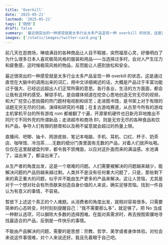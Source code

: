 ```yaml
---
title: 'Overkill'
date: '2025-05-21'
lastmod: '2025-05-21'
tags: ['随想']
draft: false
summary: '最近很突出的一种感受就是太多行业太多产品呈现一种 overkill 的状态，这是通过直觉在大脑中的调用出来的词汇，用中文详细阐述的话，大概是产品过于丰富功能过于强大、已经远远超出人们正常所需的意思。'
images: ['/static/images/twitter-card.png']
---
```


前几天在逛商场，琳琅满目的各种商品让人目不暇接，突然福至心灵，好像明白了为什么很多日本人喜欢极简风格的服装和用品——当选择过多时，会对人产生压力和疲惫感，这时候极简风格的物品，反而能让人感到放松和安全。

最近很突出的一种感受就是太多行业太多产品呈现一种 overkill 的状态，这是通过直觉在大脑中的调用出来的词汇，用中文详细阐述的话，大概是产品过于丰富功能过于强大、已经远远超出人们正常所需的意思。各行各业，生活的方方面面，都会让我有这样的感受。解锁手机，是自媒体频道在挖空心思地创造无穷无尽的视频，和大厂挖空心思拍摄的热门题材电视剧和综艺；走进图书馆，是书架上对于有限的话题无穷无尽的归纳、演绎和研究的书籍；在复古游戏赛道，从古至今所有的游戏主机掌机平台的所有游戏 rom 都被翻了个遍，开源掌机硬件也日新月异地推出不同尺寸不同外壳的所谓新品；走进超市和商场 B1，则是无穷无尽的各种食品和饮料产品，争夺人们有限的肠胃和以及稍不留意就会超过的热量上限。

直播间、吧唧、抽卡、网游皮肤、笔记本电脑、手机、耳机、口红、杯子、奶茶店、咖啡馆、冷泡茶……无数的细分门类里面有无数的产品，对着人们放声吆喝。仅仅在这里敲键盘列举，都令我不禁掩面，以应对这扑面而来的满溢感。水池满了，溢出来了，都溢出来了。

从生产者的角度出发，这是一个艰难的问题。人们需要被解决的问题越来越少，能解决问题的产品则越来越过剩。人类并不是没有任何重大问题了，只是，那些剩下来的真正重大的问题，似乎并不能由生产更多的产品来解决。这让人苦恼，尤其是对于一个想对社会有所贡献来创造自身价值的人来说，确实足够苦恼。找到一件自认为有意义的事情，不容易。

暂放下上述这个真正的个人难题。从消费者的角度出发，就相对容易很多。只需要简单的心态转变，时时刻刻提醒自己：“我不需要那么多”，就足够了。把 No 当成一种默认选项，可以摒除大多数的选择困难。在面对真需求时，再去按图索骥地寻找最适合的产品，反倒是一件快乐的事情。

不能由产品解决的问题，需要的是思想：宗教、哲学、美学或者身体体验。对社会来说这件事很难，对个人来说还好。我且先着眼于自己吧。
